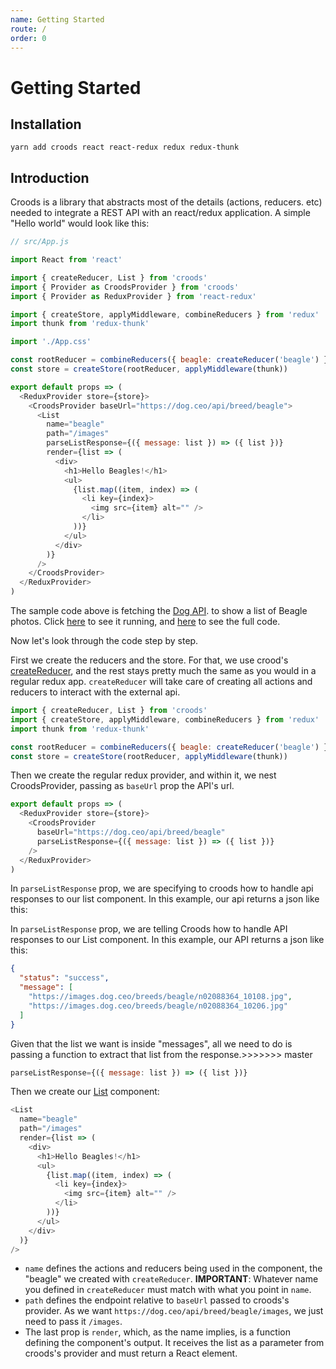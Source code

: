 ```yaml
---
name: Getting Started
route: /
order: 0
---
```


# Getting Started


## Installation
`yarn add croods react react-redux redux redux-thunk`

## Introduction
Croods is a library that abstracts most of the details (actions, reducers. etc) needed to integrate a REST API with an react/redux application.
A simple "Hello world" would look like this:

```javascript
// src/App.js

import React from 'react'

import { createReducer, List } from 'croods'
import { Provider as CroodsProvider } from 'croods'
import { Provider as ReduxProvider } from 'react-redux'

import { createStore, applyMiddleware, combineReducers } from 'redux'
import thunk from 'redux-thunk'

import './App.css'

const rootReducer = combineReducers({ beagle: createReducer('beagle') })
const store = createStore(rootReducer, applyMiddleware(thunk))

export default props => (
  <ReduxProvider store={store}>
    <CroodsProvider baseUrl="https://dog.ceo/api/breed/beagle">
      <List
        name="beagle"
        path="/images"
        parseListResponse={({ message: list }) => ({ list })}
        render={list => (
          <div>
            <h1>Hello Beagles!</h1>
            <ul>
              {list.map((item, index) => (
                <li key={index}>
                  <img src={item} alt="" />
                </li>
              ))}
            </ul>
          </div>
        )}
      />
    </CroodsProvider>
  </ReduxProvider>
)
```

The sample code above is fetching the [Dog API](https://dog.ceo/dog-api/). to show a list of Beagle photos. Click [here](https://hello-beagles.herokuapp.com) to see it running, and [here]() to see the full code.

Now let's look through the code step by step.

First we create the reducers and the store. For that, we use crood's [createReducer](http://linkto.docs), and the rest stays pretty much the same as you would in a regular redux app. `createReducer` will take care of creating all actions and reducers to interact with the external api.

```javascript
import { createReducer, List } from 'croods'
import { createStore, applyMiddleware, combineReducers } from 'redux'
import thunk from 'redux-thunk'

const rootReducer = combineReducers({ beagle: createReducer('beagle') })
const store = createStore(rootReducer, applyMiddleware(thunk))
```

Then we create the regular redux provider, and within it, we nest CroodsProvider, passing as `baseUrl` prop the API's url.

```javascript
export default props => (
  <ReduxProvider store={store}>
    <CroodsProvider
      baseUrl="https://dog.ceo/api/breed/beagle"
      parseListResponse={({ message: list }) => ({ list })}
    />
  </ReduxProvider>
)
```

In `parseListResponse` prop, we are specifying to croods how to handle api responses to our list component. In this example, our api returns a json like this:

In `parseListResponse` prop, we are telling Croods how to handle API responses to our List component. In this example, our API returns a json like this:

```json
{
  "status": "success",
  "message": [
    "https://images.dog.ceo/breeds/beagle/n02088364_10108.jpg",
    "https://images.dog.ceo/breeds/beagle/n02088364_10206.jpg"
  ]
}
```

Given that the list we want is inside "messages", all we need to do is passing a function to extract that list from the response.>>>>>>> master

```javascript
parseListResponse={({ message: list }) => ({ list })}
```

Then we create our [List](http://linkto.docs) component:

```javascript
<List
  name="beagle"
  path="/images"
  render={list => (
    <div>
      <h1>Hello Beagles!</h1>
      <ul>
        {list.map((item, index) => (
          <li key={index}>
            <img src={item} alt="" />
          </li>
        ))}
      </ul>
    </div>
  )}
/>
```
- `name` defines the actions and reducers being used in the component, the "beagle" we created with `createReducer`. **IMPORTANT**: Whatever name you defined in `createReducer` must match with what you point in `name`.
- `path` defines the endpoint relative to `baseUrl` passed to croods's provider. As we want `https://dog.ceo/api/breed/beagle/images`, we just need to pass it `/images`. 
- The last prop is `render`, which, as the name implies, is a function defining the component's output. It receives the list as a parameter from croods's provider and must return a React element.
